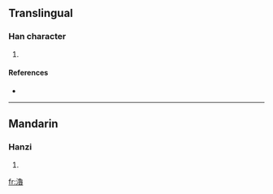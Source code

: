 {{see|澛}}
==Translingual==

===Han character===
{{Han char|rn=85|rad=水|as=15|sn=18|four=|canj=水弓田日 (ENWA)}}

# {{defn|Han|sort=水15}}

====References====
* {{Han ref|kx=0658.170|dkj=18574|hdz=31780.010|uh=7002|ud=28674}}

----

==Mandarin==

===Hanzi===
{{cmn-hanzi|pin=[[jiōng]] ([[jiong1]]), [[lǔ]] ([[lu3]]), [[yíng]] ([[ying2]])|wg=chiung<sup>1</sup>, lu<sup>3</sup>, ying<sup>2</sup>}}

# {{defn|Mandarin}}

[[fr:瀂]]